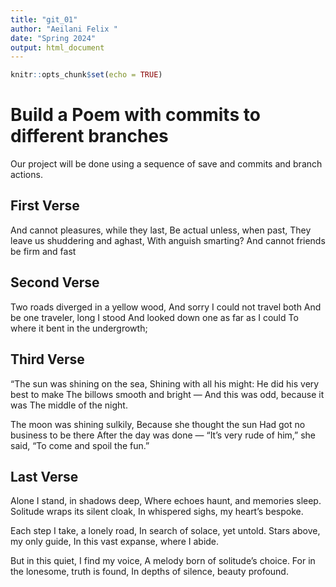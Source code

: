 ```yaml
---
title: "git_01"
author: "Aeilani Felix "
date: "Spring 2024"
output: html_document
---
```


```r
knitr::opts_chunk$set(echo = TRUE)
```
# Build a Poem with commits to different branches
Our project will be done using a sequence of save and commits and branch actions.
<!-- Do not modify or change any text in "!--" bracketed areas such as this --- these are instructions to
you, if you change any of this the git program will notice it and compromise your git merging strategy !-->

## First Verse 
<!--Put the first five lines of a poem by Lewis Carrol in this section!-->

And cannot pleasures, while they last,
Be actual unless, when past,
They leave us shuddering and aghast,
With anguish smarting?
And cannot friends be firm and fast

## Second Verse
<!--Put the first five lines of a poem by Robert Frost here!-->

Two roads diverged in a yellow wood,
And sorry I could not travel both
And be one traveler, long I stood
And looked down one as far as I could
To where it bent in the undergrowth;

## Third Verse
<!--Put the first two verses of The Walrus and the Carpenter here!-->

"The sun was shining on the sea,
      Shining with all his might:
He did his very best to make
      The billows smooth and bright —
And this was odd, because it was
      The middle of the night.

The moon was shining sulkily,
      Because she thought the sun
Had got no business to be there
      After the day was done —
"It's very rude of him," she said,
      "To come and spoil the fun."
      
## Last Verse
<!--Put a short poem you created using chatGPT of 20 to 30 lines,here!-->
Alone I stand, in shadows deep,
Where echoes haunt, and memories sleep.
Solitude wraps its silent cloak,
In whispered sighs, my heart's bespoke.

Each step I take, a lonely road,
In search of solace, yet untold.
Stars above, my only guide,
In this vast expanse, where I abide.

But in this quiet, I find my voice,
A melody born of solitude's choice.
For in the lonesome, truth is found,
In depths of silence, beauty profound.
